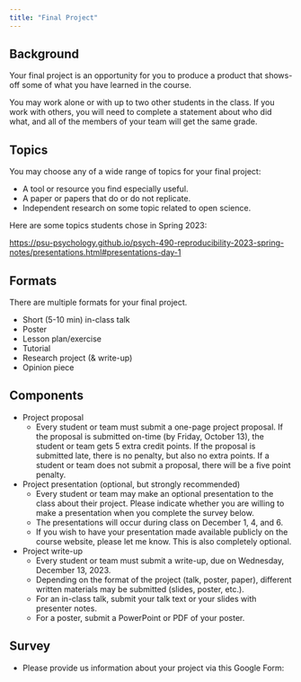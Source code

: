 ```yaml
---
title: "Final Project"
---
```


## Background {-}

Your final project is an opportunity for you to produce a product that shows-off some of what you have learned in the course.

You may work alone or with up to two other students in the class.
If you work with others, you will need to complete a statement about who did what, and all of the members of your team will get the same grade.

## Topics {-}

You may choose any of a wide range of topics for your final project:

- A tool or resource you find especially useful.
- A paper or papers that do or do not replicate.
- Independent research on some topic related to open science.

Here are some topics students chose in Spring 2023:

<https://psu-psychology.github.io/psych-490-reproducibility-2023-spring-notes/presentations.html#presentations-day-1>

## Formats {-}

There are multiple formats for your final project.

- Short (5-10 min) in-class talk
- Poster
- Lesson plan/exercise
- Tutorial
- Research project (& write-up)
- Opinion piece

## Components {-}

- Project proposal
    - Every student or team must submit a one-page project proposal. If the proposal is submitted on-time ([by Friday, October 13]{.orange_due}), the student or team gets 5 extra credit points. If the proposal is submitted late, there is no penalty, but also no extra points. If a student or team does not submit a proposal, there will be a five point penalty.
- Project presentation (optional, but strongly recommended)
    - Every student or team may make an optional presentation to the class about their project. Please indicate whether you are willing to make a presentation when you complete the survey below.
    - The presentations will occur during class on December 1, 4, and 6.
    - If you wish to have your presentation made available publicly on the course website, please let me know. This is also completely optional.
- Project write-up
    - Every student or team must submit a write-up, [due on Wednesday, December 13, 2023]{.orange_due}.
    - Depending on the format of the project (talk, poster, paper), different written materials may be submitted (slides, poster, etc.).
    - For an in-class talk, submit your talk text or your slides with presenter notes.
    - For a poster, submit a PowerPoint or PDF of your poster.

## Survey {-}

- Please provide us information about your project via this Google Form:
